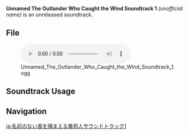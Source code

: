 {{Soundtrack Infobox
|type       = Unreleased Soundtracks
|audio      = Unnamed The Outlander Who Caught the Wind Soundtrack 1.ogg
}}
'''Unnamed The Outlander Who Caught the Wind Soundtrack 1''' ''(unofficial name)'' is an unreleased soundtrack.

==File==
[[File:Unnamed The Outlander Who Caught the Wind Soundtrack 1.ogg|600px]]

==Soundtrack Usage==
{{Soundtrack Usage
|quest = Winds of the Past//cutscene, if concurrent quests were first completed;;Crash Course//cutscene, if concurrent quests were first completed;;Sparks Amongst the Pages//cutscene, if concurrent quests were first completed
}}
<!--
==Trivia==
-->

==Navigation==
{{Soundtrack Navbox|Unreleased}}

[[ja:名前のない風を捕まえる異邦人サウンドトラック1]]